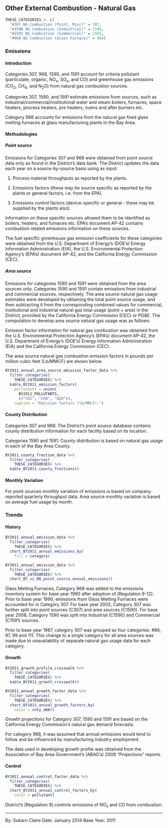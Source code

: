 ## Other External Combustion - Natural Gas {#SS-combust-external-NG}

```r
THESE_CATEGORIES <- c(
  "#307 NG Combustion (Point, Misc)" = 307,
  "#1590 NG Combustion (Industrial)" = 1590,
  "#1591 NG Combustion (Commercial)" = 1591,
  "#968 NG Combustion (Glass Furnace)" = 968)
```

### Emissions

#### Introduction {-}

Categories 307, 968, 1590, and 1591 account for criteria pollutant (particulate, organic, NO~x~, SO~x~, and CO) and greenhouse gas emissions (CO~2~, CH~4~, and N~2~O) from natural gas combustion sources.

Categories 307, 1590, and 1591 estimate emissions from sources, such as industrial/commercial/institutional water and steam boilers, furnaces, space heaters, process heaters, pre heaters, ovens and after burners etc.

Category 968 accounts for emissions from the natural gas fired glass melting furnaces at glass manufacturing plants in the Bay Area.

#### Methodologies {-}

##### Point source {-}

Emissions for Categories 307 and 968 were obtained from point source data only as found in the District's data bank. The District updates the data each year on a source-by-source basis using as input:

1. Process material throughputs as reported by the plants.

2. Emissions factors (these may be source specific as reported by the plants or general factors, i.e. from the EPA).

3. Emissions control factors (device-specific or general - these may be supplied by the plants also).

Information on these specific sources allowed them to be identified as boilers, heaters, and furnaces etc. EPA's document AP-42 contains combustion related emissions information on these sources.

The fuel specific greenhouse gas emission coefficients for these categories were obtained from the U.S. Department of Energy’s (DOE’s) Energy Information Administration (EIA), the U.S. Environmental Protection Agency’s (EPA’s) document AP-42, and the California Energy Commission (CEC).

##### Area source {-}

Emissions for categories 1590 and 1591 were obtained from the area sources only. Categories 1590 and 1591 contain emissions from industrial and commercial sources, respectively. The area source natural gas usage estimates were developed by obtaining the total point source usage, and then subtracting it from the corresponding combined values for commercial, institutional and industrial natural gas total usage (point + area) in the District, provided by the California Energy Commission (CEC) or PG&E. The computation to develop area source natural gas usage was as follows:

\begin{align}

    \text{CEC or PG&E's total natural gas usage values} & \\
– \text{District Data Bank's Point source usage values} & \\

\hline

          = \text{Area source natural gas usage values} &

\end{align}

Emission factor information for natural gas combustion was obtained from the U.S. Environmental Protection Agency’s (EPA's) document AP-42, the U.S. Department of Energy’s (DOE’s) Energy Information Administration (EIA) and the California Energy Commission (CEC).

The area source natural gas combustion emission factors in pounds per million cubic feet (Lb/MMCF) are shown below.

```r
BY2011_annual_area_source_emission_factor_data %>%
  filter_categories(
    THESE_CATEGORIES) %>%
  kable_BY2011_emission_factors(
    pollutants = union(
      BY2011_POLLUTANTS, 
      c("CO2", "CH4", "N2O")),
    caption = "Emission factors (lb/MMcf).")
```

#### County Distribution {-}

Categories 307 and 968: The District’s point source database contains county distribution information for each facility based on its location.

Categories 1590 and 1591: County distribution is based on natural gas usage in each of the Bay Area County.

```r
BY2011_county_fraction_data %>%
  filter_categories(
    THESE_CATEGORIES) %>%
  kable_BY2011_county_fractions()
```

#### Monthly Variation {-}

For point sources monthly variation of emissions is based on company reported quarterly throughput data. Area source monthly variation is based on average fuel usage by month.

### Trends

#### History {-}

```r
BY2011_annual_emission_data %>%
  filter_categories(
    THESE_CATEGORIES) %>%
  chart_BY2011_annual_emissions_by(
    fill = category) 
```

```r
BY2011_annual_emission_data %>%
  filter_categories(
    THESE_CATEGORIES) %>%
  chart_BY_vs_DB_point_source_annual_emissions()
```

Glass Melting Furnaces, Category 968 was added to the emissions inventory system for base year 1990 after adoption of [Regulation 9-12]. Prior to base year 1990, emissions from Glass Melting Furnaces were accounted for in Category 307. For base year 2002, Category 307 was further split into point sources (C307) and area sources (C1590). For base year 2008, Category 1590 was split into Industrial (C1590) and Commercial (C1591) sources.

Prior to base year 1987, category 307 was grouped as four categories: #86, 97, 99 and 111. This change to a single category for all area sources was made due to unavailability of separate natural gas usage data for each category.

#### Growth {-}

```r
BY2011_growth_profile_crosswalk %>%
  filter_categories(
    THESE_CATEGORIES) %>%
  kable_BY2011_growth_crosswalk()
```

```r
BY2011_annual_growth_factor_data %>%
  filter_categories(
    THESE_CATEGORIES) %>%
  chart_BY2011_annual_growth_factors_by(
    color = cnty_abbr) 
```

Growth projections for Category 307, 1590 and 1591 are based on the California Energy Commission’s natural gas demand forecasts.

For category 968, it was assumed that annual emissions would tend to follow and be influenced by manufacturing industry employment.

The data used in developing growth profile was obtained from the Association of Bay Area Government's (ABAG’s) 2009 "Projections" reports.

#### Control {-}

```r
BY2011_annual_control_factor_data %>%
  filter_categories(
    THESE_CATEGORIES) %>%
  chart_BY2011_annual_control_factors_by(
    color = pollutant) 
```

District’s [Regulation 9] controls emissions of NO~x~ and CO from combustion.

***

By: Sukarn Claire 
Date: January 2014 
Base Year: 2011

